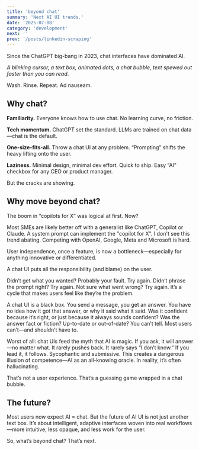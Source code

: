 ```yaml
---
title: 'beyond chat'
summary: 'Next AI UI trends.'
date: '2025-07-08'
category: 'development'
next: ''
prev: '/posts/linkedin-scraping'
---
```


Since the ChatGPT big-bang in 2023, chat interfaces have dominated AI. 

*A blinking cursor, a text box, animated dots, a chat bubble, text spewed out faster than you can read*.  

Wash. Rinse. Repeat. Ad nauseam.


## Why chat?

**Familiarity.** Everyone knows how to use chat. No learning curve, no friction.

**Tech momentum.** ChatGPT set the standard. LLMs are trained on chat data—chat is the default.

**One-size-fits-all.** Throw a chat UI at any problem. “Prompting” shifts the heavy lifting onto the user.

**Laziness.** Minimal design, minimal dev effort. Quick to ship. Easy “AI” checkbox for any CEO or product manager.

But the cracks are showing.

## Why move beyond chat?  
The boom in “copilots for X” was logical at first. Now?

Most SMEs are likely better off with a generalist like ChatGPT, Copilot or Claude.  A  system prompt can implement the "copilot for X". I don't see this trend abating. Competing with OpenAI, Google, Meta and Microsoft is hard.

User independence, once a feature, is now a bottleneck—especially for anything innovative or differentiated.

A chat UI puts all the responsibility (and blame) on the user. 

Didn’t get what you wanted? Probably your fault. Try again. Didn’t phrase the prompt right? Try again. Not sure what went wrong? Try again. It’s a cycle that makes users feel like they’re the problem.

A chat UI is a black box. You send a message, you get an answer. You have no idea how it got that answer, or why it said what it said. Was it confident because it’s right, or just because it always sounds confident? Was the answer fact or fiction? Up-to-date or out-of-date? You can’t tell. Most users can’t—and shouldn’t have to.

Worst of all: chat UIs feed the myth that AI is magic. If you ask, it will answer—no matter what. It rarely pushes back. It rarely says “I don’t know.” If you lead it, it follows. Sycophantic and submissive. This creates a dangerous illusion of competence—AI as an all-knowing oracle. In reality, it’s often hallucinating.

That’s not a user experience. That’s a guessing game wrapped in a chat bubble.

## The future?  
Most users now expect AI = chat. But the future of AI UI is not just another text box. It’s about intelligent, adaptive interfaces woven into real workflows—more intuitive, less opaque, and less work for the user.

So, what’s beyond chat? That’s next.
